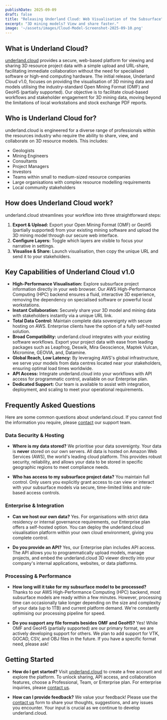 ```yaml
---
publishDate: 2025-09-09
draft: false
title: "Releasing Underland Cloud: Web Visualisation of the Subsurface"
excerpt: "3D mining models? View and share faster."
image: '~/assets/images/Cloud-Model-Screenshot-2025-09-10.png'
---
```

## What is Underland Cloud?

[underland.cloud](https://underland.cloud) provides a secure, web-based platform for viewing and sharing 3D resource project data with a simple upload and URL-share, facilitating immediate collaboration without the need for specialised software or high-end computing hardware. The initial release, Underland Cloud v1.0, focuses on providing the visualisation of 3D mining data and models utilising the industry-standard Open Mining Format (OMF) and GeoH5 (partially supported). Our objective is to facilitate cloud-based workflows and stakeholder engagement for 3D mining data, moving beyond the limitations of local workstations and stock exchange PDF reports.

## Who is Underland Cloud for?

underland.cloud is engineered for a diverse range of professionals within the resources industry who require the ability to share, view, and collaborate on 3D resource models. This includes:

* Geologists
* Mining Engineers
* Consultants
* Project Managers
* Investors
* Teams within small to medium-sized resource companies
* Large organisations with complex resource modelling requirements
* Local community stakeholders

## How does Underland Cloud work?

underland.cloud streamlines your workflow into three straightforward steps:

1.  **Export & Upload:** Export your Open Mining Format (OMF) or GeoH5 (partially supported) from your existing mining software and upload the 3D mining model through our secure web interface.
2.  **Configure Layers:** Toggle which layers are visible to focus your narrative in settings.
3.  **Visualise & Share:** Launch visualisation, then copy the unique URL and send it to your stakeholders.

## Key Capabilities of Underland Cloud v1.0

* **High-Performance Visualisation:** Explore subsurface project information directly in your web browser. Our AWS High-Performance Computing (HPC) backend ensures a fluid, interactive 3D experience, removing the dependency on specialised software or powerful local workstations.
* **Instant Collaboration:** Securely share your 3D model and mining data with stakeholders instantly via a unique URL link.
* **Total Data Control:** Maintain complete data sovereignty with secure hosting on AWS. Enterprise clients have the option of a fully self-hosted solution.
* **Broad Compatibility:** underland.cloud integrates with your existing software workflows. Export your project data with ease from leading packages such as Leapfrog, Deswik, Mira Geoscience, Maptek Vulcan, Micromine, GEOVIA, and, Datamine.
* **Global Reach, Low Latency:** By leveraging AWS's global infrastructure, we serve your models from data centres located near your stakeholders, ensuring optimal load times worldwide.
* **API Access:** Integrate underland.cloud into your workflows with API access for programmatic control, available on our Enterprise plan.
* **Dedicated Support:** Our team is available to assist with integration, deployment, and scaling to meet your operational requirements.

## Frequently Asked Questions

Here are some common questions about underland.cloud. If you cannot find the information you require, please [contact](/contact) our support team.

### Data Security & Hosting

* **Where is my data stored?**
    We prioritise your data sovereignty. Your data is **never** stored on our own servers. All data is hosted on Amazon Web Services (AWS), the world's leading cloud platform. This provides robust security, reliability, and allows your data to be stored in specific geographic regions to meet compliance needs.

* **Who has access to my subsurface project data?**
    You maintain full control. Only users you explicitly grant access to can view or interact with your subsurface models via secure, time-limited links and role-based access controls.

### Enterprise & Integration

* **Can we host our own data?**
    Yes. For organisations with strict data residency or internal governance requirements, our Enterprise plan offers a self-hosted option. You can deploy the underland.cloud visualisation platform within your own cloud environment, giving you complete control.

* **Do you provide an API?**
    Yes, our Enterprise plan includes API access. The API allows you to programmatically upload models, manage projects, and embed the underland.cloud 3D viewer directly into your company's internal applications, websites, or data platforms.

### Processing & Performance

* **How long will it take for my subsurface model to be processed?**
    Thanks to our AWS High-Performance Computing (HPC) backend, most subsurface models are ready within a few minutes. However, processing time can occasionally take longer depending on the size and complexity of your data (up to 1TB) and current platform demand. We're constantly optimising our processing pipeline for speed.

* **Do you support any file formats besides OMF and GeoH5?**
    Yes! While OMF and GeoH5 (partially supported) are our primary format, we are actively developing support for others. We plan to add support for VTK, GOCAD, CSV, and OBJ files in the future. If you have a specific format need, please ask!

## Getting Started

* **How do I get started?**
    Visit [underland.cloud](https://underland.cloud) to create a free account and explore the platform. To unlock sharing, API access, and collaboration features, choose a Professional, Team, or Enterprise plan. For enterprise inquiries, please [contact us](/contact).

* **How can I provide feedback?**
    We value your feedback! Please use the [contact us](/contact) form to share your thoughts, suggestions, and any issues you encounter. Your input is crucial as we continue to develop underland.cloud.
